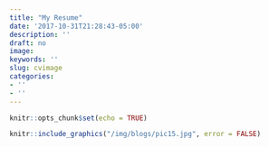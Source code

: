```yaml
---
title: "My Resume"
date: '2017-10-31T21:28:43-05:00'
description: ''
draft: no
image: 
keywords: ''
slug: cvimage
categories:
- ''
- ''
---
```



```r
knitr::opts_chunk$set(echo = TRUE)
```

```r
knitr::include_graphics("/img/blogs/pic15.jpg", error = FALSE)
```
